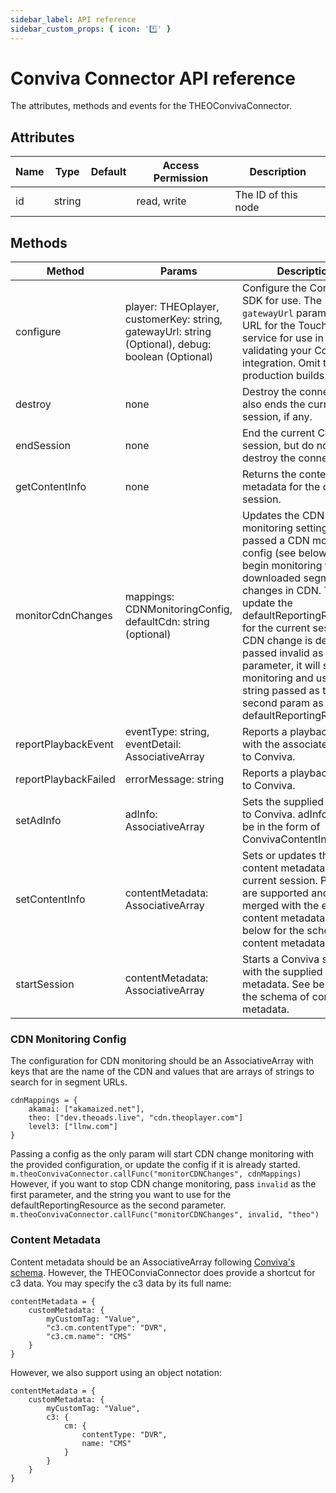 ```yaml
---
sidebar_label: API reference
sidebar_custom_props: { icon: '*️⃣' }
---
```


# Conviva Connector API reference

The attributes, methods and events for the THEOConvivaConnector.

## Attributes

| Name | Type   | Default | Access Permission | Description         |
| ---- | ------ | ------- | ----------------- | ------------------- |
| id   | string |         | read, write       | The ID of this node |

## Methods

| Method               | Params                                                                                            | Description                                                                                                                                                                                                                                                                                                                                                                                                     |
| -------------------- | ------------------------------------------------------------------------------------------------- | --------------------------------------------------------------------------------------------------------------------------------------------------------------------------------------------------------------------------------------------------------------------------------------------------------------------------------------------------------------------------------------------------------------- |
| configure            | player: THEOplayer, customerKey: string, gatewayUrl: string (Optional), debug: boolean (Optional) | Configure the Conviva SDK for use. The `gatewayUrl` param is the URL for the Touchstone service for use in validating your Conviva integration. Omit this for production builds.                                                                                                                                                                                                                                |
| destroy              | none                                                                                              | Destroy the connector. It also ends the current session, if any.                                                                                                                                                                                                                                                                                                                                                |
| endSession           | none                                                                                              | End the current Conviva session, but do not destroy the connector.                                                                                                                                                                                                                                                                                                                                              |
| getContentInfo       | none                                                                                              | Returns the content metadata for the current session.                                                                                                                                                                                                                                                                                                                                                           |
| monitorCdnChanges    | mappings: CDNMonitoringConfig, defaultCdn: string (optional)                                      | Updates the CDN monitoring settings. If passed a CDN monitoring config (see below), it will begin monitoring the downloaded segments for changes in CDN. This will update the defaultReportingResource for the current session if a CDN change is detected If passed invalid as the first parameter, it will stop the monitoring and use any string passed as the second param as the defaultReportingResource. |
| reportPlaybackEvent  | eventType: string, eventDetail: AssociativeArray                                                  | Reports a playback event with the associated data to Conviva.                                                                                                                                                                                                                                                                                                                                                   |
| reportPlaybackFailed | errorMessage: string                                                                              | Reports a playback failure to Conviva.                                                                                                                                                                                                                                                                                                                                                                          |
| setAdInfo            | adInfo: AssociativeArray                                                                          | Sets the supplied ad info to Conviva. adInfo should be in the form of ConvivaContentInfo                                                                                                                                                                                                                                                                                                                        |
| setContentInfo       | contentMetadata: AssociativeArray                                                                 | Sets or updates the content metadata for the current session. Partials are supported and will be merged with the existing content metadata. See below for the schema of content metadata.                                                                                                                                                                                                                       |
| startSession         | contentMetadata: AssociativeArray                                                                 | Starts a Conviva session with the supplied content metadata. See below for the schema of content metadata.                                                                                                                                                                                                                                                                                                      |

### CDN Monitoring Config

The configuration for CDN monitoring should be an AssociativeArray with keys that are the name of the CDN and values that are arrays of strings to search for in segment URLs.

```brightscript
cdnMappings = {
	akamai: ["akamaized.net"],
	theo: ["dev.theoads.live", "cdn.theoplayer.com"]
	level3: ["llnw.com"]
}
```

Passing a config as the only param will start CDN change monitoring with the provided configuration, or update the config if it is already started.
`m.theoConvivaConnector.callFunc("monitorCDNChanges", cdnMappings)`
However, if you want to stop CDN change monitoring, pass `invalid` as the first parameter, and the string you want to use for the defaultReportingResource as the second parameter.
`m.theoConvivaConnector.callFunc("monitorCDNChanges", invalid, "theo")`

### Content Metadata

Content metadata should be an AssociativeArray following [Conviva's schema](https://pulse.conviva.com/learning-center/content/sensor_developer_center/sensor_integration/roku/roku_stream_sensor.htm#PredefinedVideoandContentMetadata).
However, the THEOConviaConnector does provide a shortcut for c3 data. You may specify the c3 data by its full name:

```brightscript
contentMetadata = {
	customMetadata: {
		myCustomTag: "Value",
		"c3.cm.contentType": "DVR",
		"c3.cm.name": "CMS"
	}
}
```

However, we also support using an object notation:

```brightscript
contentMetadata = {
	customMetadata: {
		myCustomTag: "Value",
		c3: {
			cm: {
				contentType: "DVR",
				name: "CMS"
			}
		}
	}
}
```
